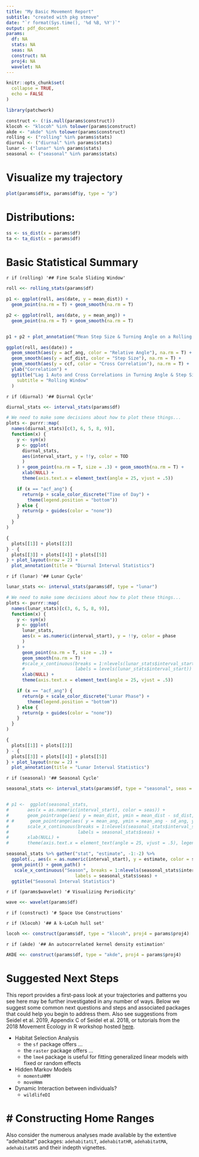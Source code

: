 ```yaml
---
title: "My Basic Movement Report"
subtitle: "created with pkg stmove" 
date: "`r format(Sys.time(), '%d %B, %Y')`"
output: pdf_document
params:
  df: NA
  stats: NA
  seas: NA
  construct: NA
  proj4: NA
  wavelet: NA
---
```


```r
knitr::opts_chunk$set(
  collapse = TRUE,
  echo = FALSE
)

library(patchwork)

construct <- (!is.null(params$construct))
klocoh <- "klocoh" %in% tolower(params$construct)
akde <- "akde" %in% tolower(params$construct)
rolling <- ("rolling" %in% params$stats)
diurnal <- ("diurnal" %in% params$stats)
lunar <- ("lunar" %in% params$stats)
seasonal <- ("seasonal" %in% params$stats)
```

# Visualize my trajectory

```r
plot(params$df$x, params$df$y, type = "p")
```

# Distributions:

```r
ss <- ss_dist(x = params$df)
ta <- ta_dist(x = params$df)
```

# Basic Statistical Summary

`r if (rolling) '## Fine Scale Sliding Window'`

```r
roll <<- rolling_stats(params$df)

p1 <- ggplot(roll, aes(date, y = mean_dist)) +
  geom_point(na.rm = T) + geom_smooth(na.rm = T)

p2 <- ggplot(roll, aes(date, y = mean_ang)) +
  geom_point(na.rm = T) + geom_smooth(na.rm = T)


p1 + p2 + plot_annotation("Mean Step Size & Turning Angle on a Rolling Interval")

ggplot(roll, aes(date)) +
  geom_smooth(aes(y = acf_ang, color = "Relative Angle"), na.rm = T) +
  geom_smooth(aes(y = acf_dist, color = "Step Size"), na.rm = T) +
  geom_smooth(aes(y = ccf, color = "Cross Correlation"), na.rm = T) +
  ylab("Correlation") +
  ggtitle("Lag 1 Auto and Cross Correlations in Turning Angle & Step Size",
    subtitle = "Rolling Window"
  )
```

`r if (diurnal) '## Diurnal Cycle'`

```r
diurnal_stats <<- interval_stats(params$df)

# We need to make some decisions about how to plot these things...
plots <- purrr::map(
  names(diurnal_stats)[c(3, 6, 5, 8, 9)],
  function(x) {
    y <- sym(x)
    p <- ggplot(
      diurnal_stats,
      aes(interval_start, y = !!y, color = TOD
      )
    ) + geom_point(na.rm = T, size = .3) + geom_smooth(na.rm = T) +
      xlab(NULL) +
      theme(axis.text.x = element_text(angle = 25, vjust = .5))

    if (x == "acf_ang") {
      return(p + scale_color_discrete("Time of Day") +
        theme(legend.position = "bottom"))
    } else {
      return(p + guides(color = "none"))
    }
  }
)

{
  plots[[1]] + plots[[2]]
} - {
  plots[[3]] + plots[[4]] + plots[[5]]
} + plot_layout(nrow = 2) +
  plot_annotation(title = "Diurnal Interval Statistics")
```

`r if (lunar) '## Lunar Cycle'`

```r
lunar_stats <<- interval_stats(params$df, type = "lunar")

# We need to make some decisions about how to plot these things...
plots <- purrr::map(
  names(lunar_stats)[c(3, 6, 5, 8, 9)],
  function(x) {
    y <- sym(x)
    p <- ggplot(
      lunar_stats,
      aes(x = as.numeric(interval_start), y = !!y, color = phase
      )
    ) + 
      geom_point(na.rm = T, size = .3) + 
      geom_smooth(na.rm = T) +
      #scale_x_continuous(breaks = 1:nlevels(lunar_stats$interval_start), 
      #                   labels = levels(lunar_stats$interval_start)) +
      xlab(NULL) +
      theme(axis.text.x = element_text(angle = 25, vjust = .5))

    if (x == "acf_ang") {
      return(p + scale_color_discrete("Lunar Phase") +
        theme(legend.position = "bottom"))
    } else {
      return(p + guides(color = "none"))
    }
  }
)

{
  plots[[1]] + plots[[2]]
} - {
  plots[[3]] + plots[[4]] + plots[[5]]
} + plot_layout(nrow = 2) +
  plot_annotation(title = "Lunar Interval Statistics")

```

`r if (seasonal) '## Seasonal Cycle'`

```r
seasonal_stats <<- interval_stats(params$df, type = "seasonal", seas = params$seas)


# p1 <-  ggplot(seasonal_stats,
#       aes(x = as.numeric(interval_start), color = seas)) + 
#       geom_pointrange(aes( y = mean_dist, ymin = mean_dist - sd_dist, ymax = mean_dist + sd_dist)) +
# #      geom_pointrange(aes( y = mean_ang, ymin = mean_ang - sd_ang, ymax = mean_ang + sd_ang)) +
#       scale_x_continuous(breaks = 1:nlevels(seasonal_stats$interval_start), 
#                          labels = seasonal_stats$seas) +
#       xlab(NULL) +
#       theme(axis.text.x = element_text(angle = 25, vjust = .5), legend.position = "None")

seasonal_stats %>% gather("stat", "estimate", -1:-2) %>% 
  ggplot(., aes(x = as.numeric(interval_start), y = estimate, color = stat)) +
  geom_point() + geom_path() +
   scale_x_continuous("Season", breaks = 1:nlevels(seasonal_stats$interval_start), 
                          labels = seasonal_stats$seas) +
  ggtitle("Seasonal Interval Statistics")


```

`r if (params$wavelet) '# Visualizing Periodicity'`

```r
wave <<- wavelet(params$df)
```

`r if (construct) '# Space Use Constructions'`

`r if (klocoh) '## A k-LoCoh hull set'`

```r
locoh <<- construct(params$df, type = "klocoh", proj4 = params$proj4)
```

`r if (akde) '## An autocorrelated kernel density estimation'`
```r
AKDE <<- construct(params$df, type = "akde", proj4 = params$proj4)
```

\newpage
# Suggested Next Steps

This report provides a first-pass look at your trajectories and patterns you see here
may be further investigated in any number of ways. Below we suggest some common 
next questions and steps and associated packages that could help you begin to address them. 
Also see suggestions from Seidel et al. 2019, Appendix C of Seidel et al. 2018,
or tutorials from the 2018 Movement Ecology in R workshop hosted [here](https://www.danaseidel.com/MovEco-R-Workshop/).

- Habitat Selection Analysis
    - the `sf` package offers ...
    - the `raster` package offers ...
    - the `lme4` package is useful for fitting generalized linear models with fixed or random effects
- Hidden Markov Models
    - `momentuHMM`
    - `moveHmm`
- Dynamic Interaction between individuals?
    - `wildlifeDI`

# Constructing Home Ranges
=======
Also consider the numerous analyses made available by the extentive "adehabitat" packages:
`adehabitatLT`, `adehabitatHR`, `adehabitatMA`, `adehabitatHS` and their indepth vignettes. 
